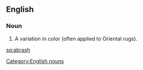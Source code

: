 ==English==

===Noun===
{{infl|en|noun}}

# A variation in color (often applied to Oriental rugs).

[[Category:English nouns]]

[[sq:abrash]]